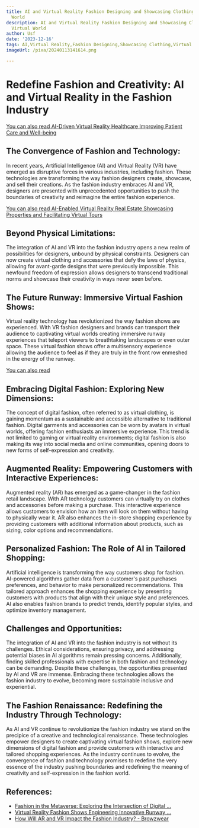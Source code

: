 ```yaml
---
title: AI and Virtual Reality Fashion Designing and Showcasing Clothing in a Virtual
  World
description: AI and Virtual Reality Fashion Designing and Showcasing Clothing in a
  Virtual World
author: Usf
date: '2023-12-16'
tags: AI,Virtual Reality,Fashion Designing,Showcasing Clothing,Virtual World
imageUrl: /pixa/20240113141614.png

---
```

# Redefine Fashion and Creativity: AI and Virtual Reality in the Fashion  Industry


[You  can also read AI-Driven Virtual Reality Healthcare Improving  Patient Care and Well-being](AI-Driven%20Virtual%20Reality%20Healthcare%20Improving%20Patient%20Care%20and%20Well-being)


##  The Convergence of Fashion  and Technology:
In recent years,  Artificial Intelligence (AI) and Virtual Reality (VR) have emerged as disruptive forces in various industries, including fashion. These technologies are transforming the way fashion designers create, showcase, and sell their creations.  As the fashion industry embraces AI and VR,  designers  are presented with unprecedented opportunities to push the boundaries of creativity and reimagine the  entire fashion experience.

[You can  also read  AI-Enabled Virtual  Reality Real Estate Showcasing Properties and Facilitating Virtual Tours](AI-Enabled%20Virtual%20Reality%20Real%20Estate%20Showcasing%20Properties%20and%20Facilitating%20Virtual%20Tours)


## Beyond Physical Limitations:
The integration  of  AI  and VR  into the fashion  industry opens a new realm of possibilities for designers, unbound by physical constraints. Designers can now create virtual clothing  and accessories that  defy the  laws of physics, allowing for avant-garde designs that were previously impossible. This newfound freedom of expression allows designers to transcend traditional norms and showcase their creativity in ways never seen before.

## The Future Runway: Immersive Virtual Fashion Shows:
Virtual reality technology has revolutionized the way fashion shows are experienced.  With VR fashion designers and brands can transport their audience to captivating virtual worlds creating immersive runway experiences that  teleport viewers to breathtaking landscapes or even outer space. These virtual fashion shows offer a  multisensory experience allowing the audience to feel as if they are truly in the front  row enmeshed in the energy of the runway.

[You can also read ]()


## Embracing Digital Fashion: Exploring New Dimensions:
The concept of digital fashion, often referred to as virtual clothing, is gaining momentum as a  sustainable  and accessible alternative to traditional fashion.  Digital garments and accessories can be worn by avatars in virtual worlds, offering fashion enthusiasts an immersive experience. This trend is not limited to gaming or virtual reality environments;  digital fashion is also making its way  into social media and online communities,  opening doors to new forms of self-expression and creativity.

##  Augmented Reality:  Empowering Customers with Interactive Experiences:
Augmented  reality (AR)  has emerged as a game-changer in the fashion retail  landscape.  With AR technology customers can virtually try on clothes  and accessories before making a purchase. This interactive  experience allows  customers to envision how an item will look on them without having to physically wear it. AR also enhances the in-store shopping experience by providing customers with additional information about products, such as sizing, color options and recommendations.

## Personalized Fashion: The Role of AI in Tailored Shopping:
Artificial intelligence is transforming the way customers shop for fashion. AI-powered algorithms gather data from a customer's  past purchases preferences,  and behavior to make personalized recommendations. This tailored approach enhances the shopping experience by presenting customers with products  that align with  their unique style and preferences.  AI  also enables  fashion brands to predict trends, identify popular styles, and optimize inventory management.

## Challenges and Opportunities:
The integration of AI and VR into  the fashion industry is  not without  its challenges. Ethical considerations, ensuring privacy, and  addressing potential biases in AI algorithms remain pressing concerns. Additionally, finding skilled professionals with expertise in both fashion and technology can be demanding. Despite these challenges, the  opportunities presented by  AI and VR are immense. Embracing these technologies allows the fashion industry  to evolve, becoming more sustainable inclusive and experiential.

## The  Fashion  Renaissance: Redefining the Industry Through Technology:
As AI  and VR continue to revolutionize the  fashion industry we stand on the precipice of a creative and technological renaissance.  These technologies empower designers to create captivating virtual fashion shows, explore new dimensions of digital fashion and provide customers with interactive and  tailored shopping experiences. As the industry continues  to evolve, the  convergence of fashion  and technology promises to redefine the very essence of the industry pushing boundaries and redefining the meaning of creativity and self-expression in the fashion world.

## References:
- [Fashion in the Metaverse: Exploring the Intersection of Digital ...](https://bootcamp.uxdesign.cc/fashion-in-the-metaverse-exploring-the-intersection-of-digital-fashion-ar-and-ai-b378e0812580)
- [Virtual Reality Fashion Shows Engineering Innovative Runway ...](https://utilitiesone.com/virtual-reality-fashion-shows-engineering-innovative-runway-experiences)
- [How Will AR and VR Impact the Fashion Industry? - Browzwear](https://browzwear.com/blog/how-will-ar-and-vr-impact-the-fashion-industry)
